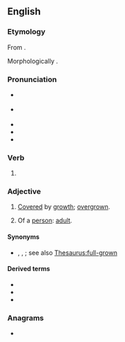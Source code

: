 ==English==

===Etymology===
From {{inh|en|enm|growen}}.

Morphologically {{suffix|en|grow|n}}.

===Pronunciation===
* {{a|RP}} {{IPA|en|/ɡɹəʊn/}}
* {{a|GA}} {{IPA|en|/ɡɹoʊn/}}
* {{audio|en|En-us-grown.ogg|Audio (GA)}}
* {{rhymes|en|əʊn|s=1}}
* {{homophones|en|groan}}

===Verb===
{{head|en|verb form|cat2=irregular past participles}}

# {{inflection of|en|grow||past|part}}

===Adjective===
{{en-adj}}

# [[cover#Verb|Covered]] by [[growth]]; [[overgrown]].
#: {{ux|en|What once was a farm was '''grown''' with trees.}}
# {{lb|en|US}} Of a [[person]]: [[adult#Adjective|adult]].

====Synonyms====
* {{sense|adult}} {{l|en|grown-ass}}, {{l|en|grown up}}, {{l|en|mature}}; see also [[Thesaurus:full-grown]]

====Derived terms====
* {{l|en|Empire-grown}}
* {{l|en|grass-grown}}
* {{l|en|moss-grown}}

===Anagrams===
* {{anagrams|en|a=gnorw|wrong}}